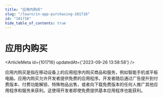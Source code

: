 ```yaml
---
title: "应用内购买"
slug: "/learn/in-app-purchasing-101716"
id: "101716"
hide_table_of_contents: true
---
```



# 应用内购买

<ArticleMeta id={101716} updatedAt={'2023-09-26 13:58:58'} />
<div className='border-solid border-b border-t-0 my-4 border-[var(--ifm-color-gray-300)]' />

应用内购买是指在移动设备上的应用程序内购买商品和服务，例如智能手机或平板电脑。应用内购买允许开发者提供免费的应用程序。开发者随后通过广告提升到付费版本、付费功能解锁、特殊物品出售，或者向下载免费版本的任何人推广其他应用程序和服务来获利。这使得开发者即使免费提供基本应用程序也能获利。
